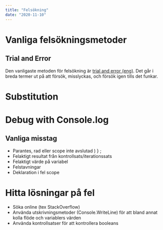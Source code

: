 ```yaml
---
title: "Felsökning"
date: "2020-11-10"
---
```



# Vanliga felsökningsmetoder

## Trial and Error
Den vanligaste metoden för felsökning är [trial and error (eng)](https://en.wikipedia.org/wiki/Trial_and_error). Det går i breda termer ut på att försök, misslyckas, och försök igen tills det funkar.

# Substitution


# Debug with Console.log


## Vanliga misstag
- Parantes, rad eller scope inte avslutad ) } ;
- Felaktigt resultat från kontrollsats/iterationssats
- Felaktigt värde på variabel
- Felstavningar
- Deklaration i fel scope


# Hitta lösningar på fel

- Söka online (tex StackOverflow)
- Använda utskrivningsmetoder (Console.WriteLine) för att bland annat kolla flöde och variablers värden
- Använda kontrollsatser för att kontrollera booleans
